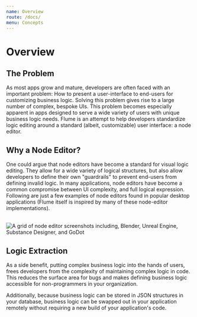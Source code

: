 ```yaml
---
name: Overview
route: /docs/
menu: Concepts
---
```



# Overview

## The Problem

As most apps grow and mature, developers are often faced with an important problem: How to present a user-interface to end-users for customizing business logic. Solving this problem gives rise to a large number of complex, bespoke UIs. This problem becomes especially apparent in apps designed to serve a wide variety of users with unique business logic needs. Flume is an attempt to help developers standardize logic editing around a standard (albeit, customizable) user interface: a node editor.

## Why a Node Editor?

One could argue that node editors have become a standard for visual logic editing. They allow for a wide variety of logical structures, but also allow developers to define their own "guardrails" to prevent end-users from defining invalid logic. In many applications, node editors have become a common compromise between UI complexity, and full logical expression. Following are just a few examples of node editors found in popular desktop applications (Flume itself is inspired by many of these node-editor implementations).

<br/>
<FlexRow center>
  <img src="/public/img/example_editors.png" alt="A grid of node editor screenshots including, Blender, Unreal Engine, Substance Designer, and GoDot" style={{maxWidth: 800}} />
</FlexRow>

## Logic Extraction

As a side benefit, putting complex business logic into the hands of users, frees developers from the complexity of maintaining complex logic in code. This reduces the surface area for bugs and makes defining business logic accessible for non-programmers in your organization.

Additionally, because business logic can be stored in JSON structures in your database, business logic can be swapped out in your application remotely without requiring a new build of your application's code.
